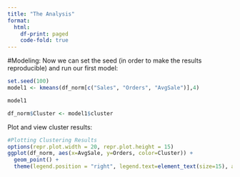 ```yaml
---
title: "The Analysis"
format: 
  html:
    df-print: paged
    code-fold: true
---
```

#Modeling:
Now we can set the seed (in order to make the results reproducible) and run our first model:

```r
set.seed(100)
model1 <- kmeans(df_norm[c("Sales", "Orders", "AvgSale")],4)

model1

df_norm$Cluster <- model1$cluster
```

Plot and view cluster results:

```r
#Plotting Clustering Results
options(repr.plot.width = 20, repr.plot.height = 15)
ggplot(df_norm, aes(x=AvgSale, y=Orders, color=Cluster)) + 
  geom_point() + 
  theme(legend.position = "right", legend.text=element_text(size=15), axis.title = element_text(size = 10))
```
